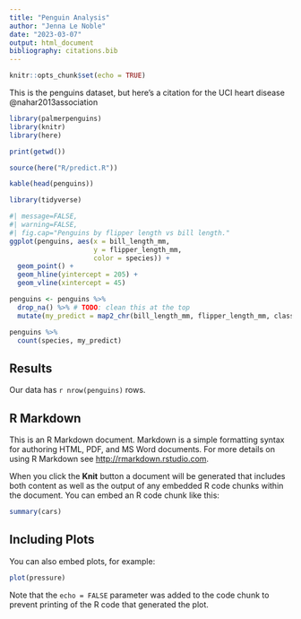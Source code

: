 ```yaml
---
title: "Penguin Analysis"
author: "Jenna Le Noble"
date: "2023-03-07"
output: html_document
bibliography: citations.bib
---
```


```r
knitr::opts_chunk$set(echo = TRUE)
```
This is the penguins dataset, but here's a citation for the UCI heart disease @nahar2013association 

```r
library(palmerpenguins)
library(knitr)
library(here)

print(getwd())

source(here("R/predict.R"))

kable(head(penguins))
```

```r
library(tidyverse)
```

```r
#| message=FALSE, 
#| warning=FALSE,
#| fig.cap="Penguins by flipper length vs bill length."
ggplot(penguins, aes(x = bill_length_mm, 
                     y = flipper_length_mm, 
                     color = species)) +
  geom_point() +
  geom_hline(yintercept = 205) +
  geom_vline(xintercept = 45)
```

```r
penguins <- penguins %>%
  drop_na() %>% # TODO: clean this at the top
  mutate(my_predict = map2_chr(bill_length_mm, flipper_length_mm, classify_penguin))
```

```r
penguins %>%
  count(species, my_predict)
```

## Results

<!--
TODO: this is a html comment
-->
Our data has `r nrow(penguins)` rows.

## R Markdown

This is an R Markdown document. Markdown is a simple formatting syntax for authoring HTML, PDF, and MS Word documents. For more details on using R Markdown see <http://rmarkdown.rstudio.com>.

When you click the **Knit** button a document will be generated that includes both content as well as the output of any embedded R code chunks within the document. You can embed an R code chunk like this:

```r
summary(cars)
```

## Including Plots

You can also embed plots, for example:

```r
plot(pressure)
```

Note that the `echo = FALSE` parameter was added to the code chunk to prevent printing of the R code that generated the plot.
